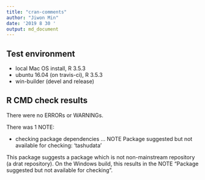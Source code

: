 ```yaml
---
title: "cran-comments"
author: "Jiwon Min"
date: '2019 8 30 '
output: md_document
---
```


## Test environment
* local Mac OS install, R 3.5.3
* ubuntu 16.04 (on travis-ci), R 3.5.3
* win-builder (devel and release)


## R CMD check results
There were no ERRORs or WARNINGs. 

There was 1 NOTE:

* checking package dependencies ... NOTE
  Package suggested but not available for checking: 'tashudata'
  
This package suggests a package which is not non-mainstream repository (a drat repository). On the Windows build, this results in the NOTE "Package suggested but not available for checking".

